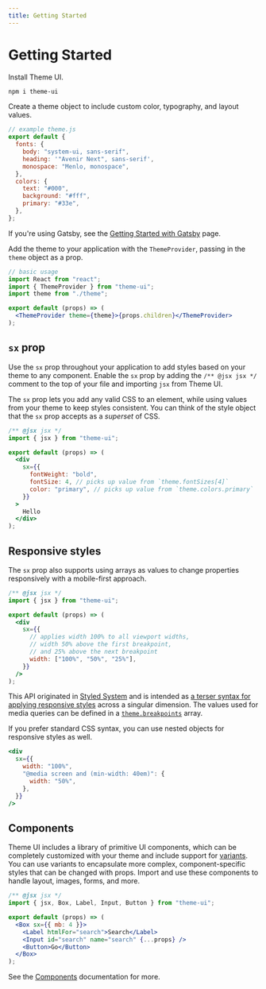 ```yaml
---
title: Getting Started
---
```


# Getting Started

Install Theme UI.

```sh
npm i theme-ui
```

Create a theme object to include custom color, typography, and layout values.

```js
// example theme.js
export default {
  fonts: {
    body: "system-ui, sans-serif",
    heading: '"Avenir Next", sans-serif',
    monospace: "Menlo, monospace",
  },
  colors: {
    text: "#000",
    background: "#fff",
    primary: "#33e",
  },
};
```

<Note>

If you're using Gatsby, see the [Getting Started with Gatsby](/getting-started/gatsby) page.

</Note>

Add the theme to your application with the `ThemeProvider`, passing in the `theme` object as a prop.

```jsx
// basic usage
import React from "react";
import { ThemeProvider } from "theme-ui";
import theme from "./theme";

export default (props) => (
  <ThemeProvider theme={theme}>{props.children}</ThemeProvider>
);
```

## `sx` prop

Use the `sx` prop throughout your application to add styles based on your theme to any component.
Enable the `sx` prop by adding the `/** @jsx jsx */` comment to the top of your file and importing `jsx` from Theme UI.

The `sx` prop lets you add any valid CSS to an element,
while using values from your theme to keep styles consistent.
You can think of the style object that the `sx` prop accepts as a _superset_ of CSS.

```jsx
/** @jsx jsx */
import { jsx } from "theme-ui";

export default (props) => (
  <div
    sx={{
      fontWeight: "bold",
      fontSize: 4, // picks up value from `theme.fontSizes[4]`
      color: "primary", // picks up value from `theme.colors.primary`
    }}
  >
    Hello
  </div>
);
```

## Responsive styles

The `sx` prop also supports using arrays as values to change properties responsively with a mobile-first approach.

```jsx
/** @jsx jsx */
import { jsx } from "theme-ui";

export default (props) => (
  <div
    sx={{
      // applies width 100% to all viewport widths,
      // width 50% above the first breakpoint,
      // and 25% above the next breakpoint
      width: ["100%", "50%", "25%"],
    }}
  />
);
```

<Note>

This API originated in [Styled System][] and is intended as [a terser syntax for applying responsive styles](https://styled-system.com/guides/array-props) across a singular dimension.
The values used for media queries can be defined in a [`theme.breakpoints`](/theming/#breakpoints) array.

</Note>

If you prefer standard CSS syntax, you can use nested objects for responsive styles as well.

```jsx
<div
  sx={{
    width: "100%",
    "@media screen and (min-width: 40em)": {
      width: "50%",
    },
  }}
/>
```

## Components

Theme UI includes a library of primitive UI components, which can be completely customized with your theme and include support for [variants](/components/variants).
You can use variants to encapsulate more complex, component-specific styles that can be changed with props.
Import and use these components to handle layout, images, forms, and more.

```jsx
/** @jsx jsx */
import { jsx, Box, Label, Input, Button } from "theme-ui";

export default (props) => (
  <Box sx={{ mb: 4 }}>
    <Label htmlFor="search">Search</Label>
    <Input id="search" name="search" {...props} />
    <Button>Go</Button>
  </Box>
);
```

See the [Components](/components) documentation for more.

[styled system]: https://styled-system.com
